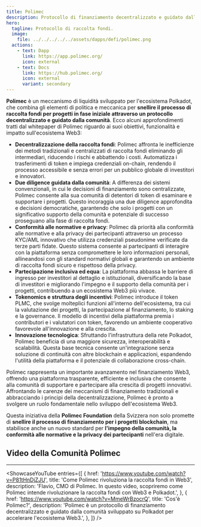 ```yaml
---
title: Polimec
description: Protocollo di finanziamento decentralizzato e guidato dalla comunità per Web3.
hero:
  tagline: Protocollo di raccolta fondi.
  image: 
    file: ../../../../../assets/dapps/defi/polimec.png
  actions:
    - text: Dapp
      link: https://app.polimec.org/
      icon: external
    - text: Docs
      link: https://hub.polimec.org/
      icon: external
      variant: secondary
---
```



**Polimec** è un meccanismo di liquidità sviluppato per l'ecosistema Polkadot, che combina gli elementi di politica e meccanica per **snellire il processo di raccolta fondi per progetti in fase iniziale attraverso un protocollo decentralizzato e guidato dalla comunità**. Ecco alcuni approfondimenti tratti dal whitepaper di Polimec riguardo ai suoi obiettivi, funzionalità e impatto sull'ecosistema Web3:

- **Decentralizzazione della raccolta fondi**: Polimec affronta le inefficienze dei metodi tradizionali e centralizzati di raccolta fondi eliminando gli intermediari, riducendo i rischi e abbattendo i costi. Automatizza i trasferimenti di token e impiega credenziali on-chain, rendendo il processo accessibile e senza errori per un pubblico globale di investitori e innovatori.
- **Due diligence guidata dalla comunità**: A differenza dei sistemi convenzionali, in cui le decisioni di finanziamento sono centralizzate, Polimec consente alla sua comunità di detentori di token di esaminare e supportare i progetti. Questo incoraggia una due diligence approfondita e decisioni democratiche, garantendo che solo i progetti con un significativo supporto della comunità e potenziale di successo proseguano alla fase di raccolta fondi.
- **Conformità alle normative e privacy**: Polimec dà priorità alla conformità alle normative e alla privacy dei partecipanti attraverso un processo KYC/AML innovativo che utilizza credenziali pseudonime verificate da terze parti fidate. Questo sistema consente ai partecipanti di interagire con la piattaforma senza compromettere le loro informazioni personali, allineandosi con gli standard normativi globali e garantendo un ambiente di raccolta fondi sicuro e rispettoso della privacy.
- **Partecipazione inclusiva ed equa**: La piattaforma abbassa le barriere di ingresso per investitori al dettaglio e istituzionali, diversificando la base di investitori e migliorando l'impegno e il supporto della comunità per i progetti, contribuendo a un ecosistema Web3 più vivace.
- **Tokenomics e struttura degli incentivi**: Polimec introduce il token PLMC, che svolge molteplici funzioni all'interno dell'ecosistema, tra cui la valutazione dei progetti, la partecipazione al finanziamento, lo staking e la governance. Il modello di incentivi della piattaforma premia i contributori e i valutatori con token, favorendo un ambiente cooperativo favorevole all'innovazione e alla crescita.
- **Innovazione tecnologica**: Sfruttando l'infrastruttura della rete Polkadot, Polimec beneficia di una maggiore sicurezza, interoperabilità e scalabilità. Questa base tecnica consente un'integrazione senza soluzione di continuità con altre blockchain e applicazioni, espandendo l'utilità della piattaforma e il potenziale di collaborazione cross-chain.

Polimec rappresenta un importante avanzamento nel finanziamento Web3, offrendo una piattaforma trasparente, efficiente e inclusiva che consente alla comunità di supportare e partecipare alla crescita di progetti innovativi. Affrontando le carenze dei meccanismi di finanziamento tradizionali e abbracciando i principi della decentralizzazione, Polimec è pronto a svolgere un ruolo fondamentale nello sviluppo dell'ecosistema Web3.

Questa iniziativa della **Polimec Foundation** della Svizzera non solo promette di **snellire il processo di finanziamento per i progetti blockchain**, ma stabilisce anche un nuovo standard per **l'impegno della comunità, la conformità alle normative e la privacy dei partecipanti** nell'era digitale.

## Video della Comunità Polimec
------------
<ShowcaseYouTube
  entries={[
    {
      href: 'https://www.youtube.com/watch?v=P81tHnDjZJU',
      title: 'Come Polimec rivoluziona la raccolta fondi in Web3',
      description: 'Flavio, CMO di Polimec. In questo video, scopriremo come Polimec intende rivoluzionare la raccolta fondi con Web3 e Polkadot.',
    },
        {
        href: 'https://www.youtube.com/watch?v=MmeWrBzocrQ',
      title: 'Cos\'è Polimec?',
      description: 'Polimec è un protocollo di finanziamento decentralizzato e guidato dalla comunità sviluppato su Polkadot per accelerare l\'ecosistema Web3.',
    },
  ]} />
